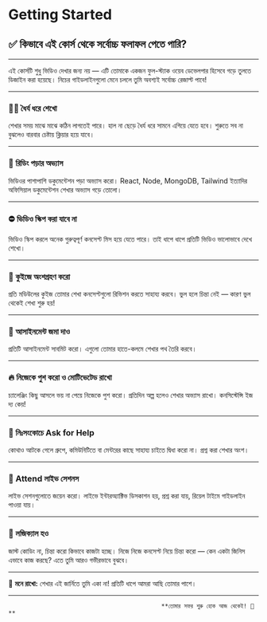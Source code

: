 
# Getting Started
## ✅ কিভাবে এই কোর্স থেকে সর্বোচ্চ ফলাফল পেতে পারি?
---

এই কোর্সটি শুধু ভিডিও দেখার জন্য নয় — এটি তোমাকে একজন ফুল-স্ট্যাক ওয়েব ডেভেলপার হিসেবে গড়ে তুলতে ডিজাইন করা হয়েছে। নিচের গাইডলাইনগুলো মেনে চললে তুমি অবশ্যই সর্বোচ্চ রেজাল্ট পাবে!

---

### 🧘‍♂️ ধৈর্য ধরে শেখো

শেখার সময় মাঝে মাঝে কঠিন লাগতেই পারে। হাল না ছেড়ে ধৈর্য ধরে সামনে এগিয়ে যেতে হবে। শুরুতে সব না বুঝলেও বারবার চেষ্টায় ক্লিয়ার হয়ে যাবে।

---

### 📖 রিডিং পড়ার অভ্যাস

ভিডিওর পাশাপাশি ডকুমেন্টেশন পড়া অভ্যাস করো। React, Node, MongoDB, Tailwind ইত্যাদির অফিসিয়াল ডকুমেন্টেশন শেখার অভ্যাস গড়ে তোলো।

---

### ⛔ ভিডিও স্কিপ করা যাবে না

ভিডিও স্কিপ করলে অনেক গুরুত্বপূর্ণ কনসেপ্ট মিস হয়ে যেতে পারে। তাই ধাপে ধাপে প্রতিটি ভিডিও ভালোভাবে দেখে শেখো।

---

### 🧠 কুইজে অংশগ্রহণ করো

প্রতি মডিউলের কুইজ তোমার শেখা কনসেপ্টগুলো রিভিশন করতে সাহায্য করবে। ভুল হলে চিন্তা নেই — কারণ ভুল থেকেই শেখা শুরু হয়!

---

### 📝 আসাইনমেন্ট জমা দাও

প্রতিটি আসাইনমেন্ট সাবমিট করো। এগুলো তোমার হাতে-কলমে শেখার পথ তৈরি করবে।

---

### 🔥 নিজেকে পুশ করো ও মোটিভেটেড রাখো

চ্যালেঞ্জিং কিছু আসলে ভয় না পেয়ে নিজেকে পুশ করো। প্রতিদিন অল্প হলেও শেখার অভ্যাস রাখো। কনসিস্টেন্সি ইজ দ্য কেয়!

---

### 🙋 নিঃসংকোচে Ask for Help

কোথাও আটকে গেলে গ্রুপে, কমিউনিটিতে বা মেন্টরের কাছে সাহায্য চাইতে দ্বিধা করো না। প্রশ্ন করা শেখার অংশ।

---

### 📅 Attend লাইভ সেশনস

লাইভ সেশনগুলোতে জয়েন করো। লাইভে ইন্টারঅ্যাক্টিভ ডিসকাশন হয়, প্রশ্ন করা যায়, রিয়েল টাইমে গাইডলাইন পাওয়া যায়।

---

### 🧩 লজিক্যাল হও

জাস্ট কোডিং না, চিন্তা করো কিভাবে কাজটা হচ্ছে। নিজে নিজে কনসেপ্ট নিয়ে চিন্তা করো — কেন একটা জিনিস এভাবে কাজ করছে? এতে তুমি আরও গভীরভাবে বুঝবে।

---

🔔 **মনে রাখো:** শেখার এই জার্নিতে তুমি একা না! প্রতিটি ধাপে আমরা আছি তোমার পাশে।

---

                                               **তোমার সফর শুরু হোক আজ থেকেই! 🚀**